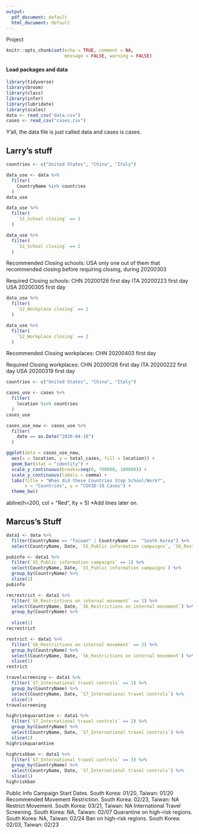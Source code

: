 ```yaml
---
output:
  pdf_document: default
  html_document: default
---
```

Project

```r
knitr::opts_chunk$set(echo = TRUE, comment = NA, 
                      message = FALSE, warning = FALSE)
```

#### Load packages and data

```r
library(tidyverse)
library(broom)
library(class)
library(infer)
library(lubridate)
library(scales)
data <- read_csv("data.csv")
cases <- read_csv("cases.csv")
```
Y'all, the data file is just called data and cases is cases.


## Larry's stuff

```r
countries <- c("United States", "China", "Italy")

data_use <- data %>% 
  filter(
    CountryName %in% countries
  )
data_use
```

```r
data_use %>% 
  filter(
    `S1_School closing` == 1
  )

data_use %>%
  filter(
    `S1_School closing` == 2
  )
```

Recommended Closing schools:
USA only one out of them that recommended closing before requiring closing, during 20200303

Required Closing schools:
CHN 20200126 first day
ITA 20200223 first day
USA 20200305 first day

```r
data_use %>% 
  filter(
    `S2_Workplace closing` == 1
  )

data_use %>%
  filter(
    `S2_Workplace closing` == 2
  )
```

Recommended Closing workplaces:
CHN 20200403 first day

Required Closing workplaces:
CHN 20200126 first day
ITA 20200222 first day
USA 20200319 first day

```r
countries <- c("United States", "China", "Italy")

cases_use <- cases %>% 
  filter(
    location %in% countries
  )
cases_use
```

```r
cases_use_new <- cases_use %>% 
  filter(
    date == as.Date("2020-04-18")
  )

ggplot(data = cases_use_new, 
  aes(x = location, y = total_cases, fill = location)) +
  geom_bar(stat = "identity") +
  scale_y_continuous(breaks=seq(0, 700000, 100000)) +
  scale_y_continuous(labels = comma) +
  labs(title = "When did these Countries Stop School/Work?",
       x = "Countries", y = "COVID-19 Cases") +
  theme_bw()
```
abline(h=200, col = "Red", lty = 5) *Add lines later on.


## Marcus's Stuff

```r
data1 <- data %>%
  filter(CountryName == "Taiwan" | CountryName ==  "South Korea") %>%
  select(CountryName, Date, `S5_Public information campaigns`, `S6_Restrictions on internal movement`,`S7_International travel controls`)

pubinfo <- data1 %>%
  filter(`S5_Public information campaigns` == 1) %>%
  select(CountryName, Date, `S5_Public information campaigns`) %>%
  group_by(CountryName) %>%
  slice(1)
pubinfo

recrestrict <- data1 %>%
  filter(`S6_Restrictions on internal movement` == 1) %>%
  select(CountryName, Date, `S6_Restrictions on internal movement`) %>%
  group_by(CountryName) %>%
  
  slice(1)
recrestrict

restrict <- data1 %>%
  filter(`S6_Restrictions on internal movement` == 2) %>%
  group_by(CountryName) %>%
  select(CountryName, Date, `S6_Restrictions on internal movement`) %>%
  slice(1)
restrict

travelscreening <- data1 %>%
  filter(`S7_International travel controls` == 1) %>%
  group_by(CountryName) %>%
  select(CountryName, Date, `S7_International travel controls`) %>%
  slice(1)
travelscreening

highriskquarantine <- data1 %>%
  filter(`S7_International travel controls` == 2) %>%
  group_by(CountryName) %>%
  select(CountryName, Date, `S7_International travel controls`) %>%
  slice(1)
highriskquarantine

highriskban <- data1 %>%
  filter(`S7_International travel controls` == 3) %>%
  group_by(CountryName) %>%
  select(CountryName, Date, `S7_International travel controls`) %>%
  slice(1)
highriskban
```

Public Info Campaign Start Dates. South Korea: 01/20, Taiwan: 01/20
Recommended Movement Restriction. South Korea: 02/23, Taiwan: NA
Restrict Movement. South Korea: 03/21, Taiwan: NA
International Travel Screening. South Korea: NA, Taiwan: 02/07
Quarantine on high-risk regions. South Korea: NA, Taiwan: 02/24
Ban on high-risk regions. South Korea: 02/03, Taiwan: 02/23
